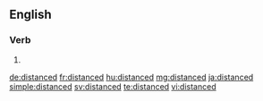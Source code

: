 ==English==

===Verb===
{{head|en}}

# {{en-past of|distance}}

[[de:distanced]]
[[fr:distanced]]
[[hu:distanced]]
[[mg:distanced]]
[[ja:distanced]]
[[simple:distanced]]
[[sv:distanced]]
[[te:distanced]]
[[vi:distanced]]
